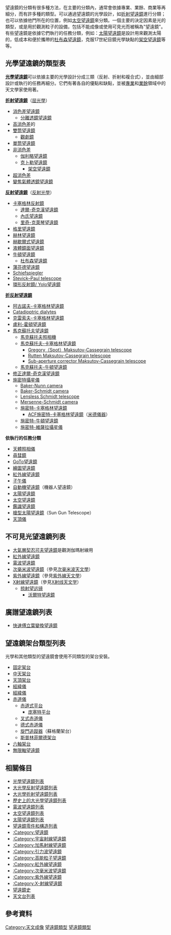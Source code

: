 望遠鏡的分類有很多種方法，在主要的分類內，通常會依據專業、業餘、商業等再細分，而有許多種的類型。可以通過望遠鏡的光學設計，如[[折射望遠鏡|折射望遠鏡]]進行分類；也可以依據他門所在的位置，例如[[太空望遠鏡|太空望遠鏡]]來分類。一個主要的決定因素是光的類型，或是用於觀測粒子的設備，包括不能成像或使用可見光而被稱為"望遠鏡"。有些望遠鏡是依據它們執行的任務分類，例如：[[太陽望遠鏡|太陽望遠鏡]]是設計用來觀測太陽的，低成本和便於攜帶的[[杜布森望遠鏡|杜布森望遠鏡]]，克服17世紀目鏡光學缺點的[[架空望遠鏡|架空望遠鏡]]等等。

==光學望遠鏡的類型表==
'''[[光學望遠鏡|光學望遠鏡]]'''可以依據主要的光學設計分成三類（反射、折射和複合式），並由細部設計或執行的任務再細分。它們有著各自的優點和缺點，並被[[天文學家|專業]]和[[業餘天文學|業餘]]領域中的天文學家使用著。

'''[[折射望遠鏡|折射望遠鏡]]'''（[[屈光學|屈光學]]）
* [[消色差望遠鏡|消色差望遠鏡]]
** [[分離透鏡|分離透鏡望遠鏡]]
* [[複消色差透鏡|高消色差]]的
* [[雙筒望遠鏡|雙筒望遠鏡]]
**[[觀劇鏡|觀劇鏡]]
* [[單筒望遠鏡|單筒望遠鏡]]
* [[非消色差透鏡|非消色差]]
**[[折射望遠鏡#伽利略式望遠鏡|伽利略望遠鏡]]
**[[折射望遠鏡#克卜勒式望遠鏡|克卜勒望遠鏡]]
***[[架空望遠鏡|架空望遠鏡]]
* [[超消色差|超消色差]]
* [[變焦氣體透鏡望遠鏡|變焦氣體透鏡望遠鏡]]

'''[[反射望遠鏡|反射望遠鏡]]'''（[[反射光學|反射光學]]）

* [[卡塞格林反射鏡|卡塞格林反射鏡]]
** [[卡塞格林反射鏡#達爾-奇克漢式|達爾-奇克漢望遠鏡]]
** [[內氏望遠鏡|內氏望遠鏡]]
** [[卡塞格林反射鏡#里奇-克萊琴式|里奇-克萊琴望遠鏡]]
* [[格里望遠鏡|格里望遠鏡]]
* [[赫林望遠鏡|赫林望遠鏡]]
* [[反射望遠鏡#赫歇爾式|赫歇爾式望遠鏡]]
* [[液體鏡面望遠鏡|液體鏡面望遠鏡]]
* [[牛頓望遠鏡|牛頓望遠鏡]]
**[[杜布森望遠鏡|杜布森望遠鏡]]
* [[蒲芬德望遠鏡|蒲芬德望遠鏡]]
* [[反射望遠鏡#離軸設計|Schiefspiegler]]
* [[Stevick–Paul_telescope|Stevick–Paul telescope]]
* [[反射望遠鏡#離軸設計|環形反射鏡/ Yolo望遠鏡]]

'''[[折反射望遠鏡|折反射望遠鏡]]''' 

* [[阿古諾夫-卡塞格林望遠鏡|阿古諾夫-卡塞格林望遠鏡]]
* [[折反射望遠鏡|Catadioptric dialytes]]
* [[克雷索夫-卡塞格林望遠鏡|克雷索夫-卡塞格林望遠鏡]]
* [[盧利-霍頓望遠鏡|盧利-霍頓望遠鏡]]
* [[馬克蘇托夫望遠鏡|馬克蘇托夫望遠鏡]]
**[[馬克蘇托夫望遠鏡#馬克蘇托夫照相機|馬克蘇托夫照相機]]
**[[馬克蘇托夫望遠鏡#馬克蘇托夫-卡塞格林式|馬克蘇托夫-卡塞格林望遠鏡]]
***[[馬克蘇托夫望遠鏡#Gregory_or_"Spot"_Maksutov-Cassegrains|Gregory（Spot）Maksutov-Cassegrain telescope]]
***[[馬克蘇托夫望遠鏡#Rutten_Maksutov-Cassegrains|Rutten Maksutov-Cassegrain telescope]]
***[[馬克蘇托夫望遠鏡#Sub-aperture_corrector_Maksutov-Cassegrains|Sub-aperture corrector Maksutov-Cassegrain telescope]]
**[[馬克蘇托夫望遠鏡#Maksutov_Newtonians|馬克蘇托夫-牛頓望遠鏡]]
* [[修正達爾-奇克漢望遠鏡|修正達爾-奇克漢望遠鏡]]
* [[施密特攝星儀|施密特攝星儀]]
** [[施密特攝星儀#Baker-Nunn|Baker-Nunn camera]]
** [[施密特攝星儀#Baker-Schmidt|Baker-Schmidt camera]]
** [[施密特攝星儀#Lensless_Schmidt|Lensless Schmidt telescope]]
** [[施密特攝星儀#Mersenne-Schmidt|Mersenne-Schmidt camera]]
** [[施密特-卡塞格林望遠鏡|施密特-卡塞格林望遠鏡]]
*** [[米德儀器#_ACF望遠鏡|ACF施密特-卡塞格林望遠鏡]]（[[米德儀器|米德儀器]]）
** [[施密特-牛頓望遠鏡|施密特-牛頓望遠鏡]]
** [[施密特-維薩拉攝星儀|施密特-維薩拉攝星儀]]

'''依執行的任務分類'''
* [[攝星鏡|天體照相儀]]
* [[尋彗鏡|尋彗鏡]]
* [[GoTo望遠鏡|GoTo望遠鏡]]
* [[繪圖望遠鏡|繪圖望遠鏡]]
* [[紅外線望遠鏡|紅外線望遠鏡]]
* [[子午儀|子午儀]]
* [[自動機望遠鏡|自動機望遠鏡]]（機器人望遠鏡）
* [[太陽望遠鏡|太陽望遠鏡]]
* [[太空望遠鏡|太空望遠鏡]]
* [[鑑識望遠鏡|鑑識望遠鏡]]
* [[槍型太陽望遠鏡|槍型太陽望遠鏡]]（Sun Gun Telescope）
* [[天頂儀|天頂儀]]

==不可見光望遠鏡列表==
*[[大氣層契忍可夫輻射成像技術|大氣層契忍可夫望遠鏡]]是觀測伽瑪射線用
*[[紅外線望遠鏡|紅外線望遠鏡]]
*[[電波望遠鏡|電波望遠鏡]]
*[[次毫米波望遠鏡|次毫米波望遠鏡]]（參見[[次毫米波天文學|次毫米波天文學]]）
*[[紫外線望遠鏡|紫外線望遠鏡]]（參見[[紫外線天文學|紫外線天文學]]）
*[[X射線望遠鏡|X射線望遠鏡]]（參見[[X射线天文学|X射线天文学]]）
**[[掠射望远镜|掠射望远镜]]
***[[沃爾特望遠鏡|沃爾特望遠鏡]]

{{See also|電磁波譜}}

==廣譜望遠鏡列表==
* [[快速傅立葉變換望遠鏡|快速傅立葉變換望遠鏡]]

==望遠鏡架台類型列表==
光學和其他類型的望遠鏡會使用不同類型的架台安裝。

* [[望遠鏡架台#固定架台|固定架台]]
* [[望遠鏡架台#中天架台|中天架台]]
* [[天頂望遠鏡|天頂架台]]
* [[經緯儀|經緯儀]]
* [[望遠鏡架台#經緯儀架台|經緯儀]]
* [[赤道儀|赤道儀]]
** [[赤道式平台|赤道式平台]]
*** [[庞塞特平台|庞塞特平台]]
** [[赤道仪#開放叉式架台|叉式赤道儀]]
** [[赤道儀#德式赤道儀架台|德式赤道儀]]
** [[旋門追蹤器|旋門追蹤器]]（蘇格蘭架台）
** [[斯普林菲爾德架台|斯普林菲爾德架台]]
* [[六軸望遠鏡|六軸架台]]
* [[無限軸望遠鏡|無限軸望遠鏡]]

{{expand section|date=March 2009}}

==相關條目==
* [[光學望遠鏡列表|光學望遠鏡列表]]
* [[大光學反射望遠鏡列表|大光學反射望遠鏡列表]]
* [[大光學折射望遠鏡列表|大光學折射望遠鏡列表]]
* [[歷史上的大光學望遠鏡列表|歷史上的大光學望遠鏡列表]]
* [[電波望遠鏡列表|電波望遠鏡列表]]
* [[太空望遠鏡列表|太空望遠鏡列表]]
* [[太陽望遠鏡列表|太陽望遠鏡列表]]
* [[望遠鏡零件和構造列表|望遠鏡零件和構造列表]]
* [[:Category:望遠鏡|:Category:望遠鏡]]
* [[:Category:宇宙射線望遠鏡|:Category:宇宙射線望遠鏡]]
* [[:Category:加馬射線望遠鏡|:Category:加馬射線望遠鏡]]
* [[:Category:引力波望遠鏡|:Category:引力波望遠鏡]]
* [[:Category:高能粒子望遠鏡|:Category:高能粒子望遠鏡]]
* [[:Category:紅外線望遠鏡|:Category:紅外線望遠鏡]]
* [[:Category:次毫米波望遠鏡|:Category:次毫米波望遠鏡]]
* [[:Category:紫外線望遠鏡|:Category:紫外線望遠鏡]]
* [[:Category:X-射線望遠鏡|:Category:X-射線望遠鏡]]
* [[望遠鏡史|望遠鏡史]]
* [[天文台列表|天文台列表]]

==參考資料==
{{reflist}}

{{DEFAULTSORT:List Of Telescope Types}}
[[Category:天文成像|Category:天文成像]]
[[Category:望遠鏡列表|望遠鏡類型]]
[[Category:望遠鏡類型|]]